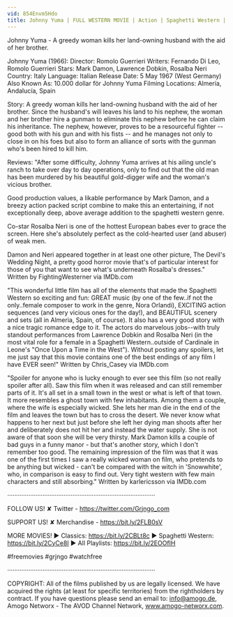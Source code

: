 ```yaml
---
vid: 854Envm5Hdo
title: Johnny Yuma | FULL WESTERN MOVIE | Action | Spaghetti Western | English | Full Movie
---
```


Johnny Yuma - A greedy woman kills her land-owning husband with the aid of her brother.

Johnny Yuma (1966):
Director: Romolo Guerrieri
Writers: Fernando Di Leo, Romolo Guerrieri 
Stars: Mark Damon, Lawrence Dobkin, Rosalba Neri 
Country: Italy
Language: Italian
Release Date: 5 May 1967 (West Germany) 
Also Known As: 10.000 dollar för Johnny Yuma 
Filming Locations: Almería, Andalucía, Spain 

Story:
A greedy woman kills her land-owning husband with the aid of her brother. Since the husband's will leaves his land to his nephew, the woman and her brother hire a gunman to eliminate this nephew before he can claim his inheritance. The nephew, however, proves to be a resourceful fighter -- good both with his gun and with his fists -- and he manages not only to close in on his foes but also to form an alliance of sorts with the gunman who's been hired to kill him.

Reviews:
"After some difficulty, Johnny Yuma arrives at his ailing uncle's ranch to take over day to day operations, only to find out that the old man has been murdered by his beautiful gold-digger wife and the woman's vicious brother.

Good production values, a likable performance by Mark Damon, and a breezy action packed script combine to make this an entertaining, if not exceptionally deep, above average addition to the spaghetti western genre.

Co-star Rosalba Neri is one of the hottest European babes ever to grace the screen. Here she's absolutely perfect as the cold-hearted user (and abuser) of weak men.

Damon and Neri appeared together in at least one other picture, The Devil's Wedding Night, a pretty good horror movie that's of particular interest for those of you that want to see what's underneath Rosalba's dresses." Written by FightingWesterner via IMDb.com

"This wonderful little film has all of the elements that made the Spaghetti Western so exciting and fun: GREAT music (by one of the few..if not the only..female composer to work in the genre, Nora Orlandi), EXCITING action sequences (and very vicious ones for the day!), and BEAUTIFUL scenery and sets (all in Almeria, Spain, of course). It also has a very good story with a nice tragic romance edge to it. The actors do marvelous jobs--with truly standout performances from Lawrence Dobkin and Rosalba Neri (in the most vital role for a female in a Spaghetti Western..outside of Cardinale in Leone's "Once Upon a Time in the West"). Without posting any spoilers, let me just say that this movie contains one of the best endings of any film I have EVER seen!" Written by Chris_Casey via IMDb.com

"Spoiler for anyone who is lucky enough to ever see this film (so not really spoiler after all). Saw this film when it was released and can still remember parts of it. It's all set in a small town in the west or what is left of that town. It more resembles a ghost town with few inhabitants. Among them a couple, where the wife is especially wicked. She lets her man die in the end of the film and leaves the town but has to cross the desert. We never know what happens to her next but just before she left her dying man shoots after her and deliberately does not hit her and instead the water supply. She is not aware of that soon she will be very thirsty. Mark Damon kills a couple of bad guys in a funny manor - but that's another story, which I don't remember too good. The remaining impression of the film was that it was one of the first times I saw a really wicked woman on film, who pretends to be anything but wicked - can't be compared with the witch in 'Snowwhite', who, in comparison is easy to find out. Very tight western with few main characters and still absorbing." Written by karlericsson via IMDb.com

····················································································

FOLLOW US!
✘ Twitter - https://twitter.com/Grjngo_com

SUPPORT US!
✘ Merchandise - https://bit.ly/2FLB0sV

MORE MOVIES! 
► Classics: https://bit.ly/2CBLt8c 
► Spaghetti Western: https://bit.ly/2CyCe8I 
► All Playlists: https://bit.ly/2EOOfIH 

#freemovies #grjngo #watchfree

····················································································

COPYRIGHT: All of the films published by us are legally licensed. We have acquired the rights (at least for specific territories) from the rightholders by contract. If you have questions please send an email to: info@amogo.de, Amogo Networx - The AVOD Channel Network, www.amogo-networx.com.